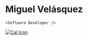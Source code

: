 ---
---



# Miguel Velásquez

`<Software Developer />`

<div className='flex justify-center items-center'>
  <a href='https://github.com/miguevelasquez1'>
    <Icon
      className='h-10 w-10 self-center m-0 cursor-pointer text-gray-400 p-2 text-2xl transition-colors hover:text-gray-300'
      name='simple-icons:github'
    />
  </a>
  <a href='https://twitter.com/MiguelveDev'>
    <Icon
      className='h-10 w-10 self-center m-0 cursor-pointer text-gray-400 p-2 text-2xl transition-colors hover:text-gray-300'
      name='simple-icons:twitter'
    />
  </a>
  <a href='https://www.linkedin.com/in/miguevelasquez1/'>
    <Icon
      className='h-10 w-10 self-center m-0 cursor-pointer text-gray-400 p-2 text-2xl transition-colors hover:text-gray-300'
      name='simple-icons:linkedin'
    />
  </a>
  <a href='https://cal.com/miguelvelasquez'>
    <Image src={CalLogo} width={50} alt='Cal Icon' />
  </a>
</div>
